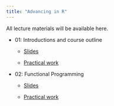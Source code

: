 ```yaml
---
title: "Advancing in R"
---
```


<script type="text/javascript" src="http://cdn.mathjax.org/mathjax/latest/MathJax.js?config=TeX-AMS-MML_HTMLorMML"></script>

All lecture materials will be available here.

- 01: Introductions and course outline

    - [Slides](slides/Intro_02.html)

    - [Practical work](https://ueabio.github.io/physalia-R-course-2023/introduction-to-r-and-rstudio.html)


- 02: Functional Programming

    - [Slides](slides/Functional-programming.html)

    - [Practical work](https://ueabio.github.io/physalia-R-course-2023/writing-functions.html)
    

